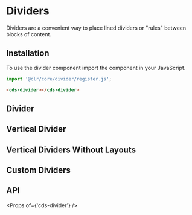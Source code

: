 
<Meta title="Components (Preview)/Divider/Getting Started" />

# Dividers

Dividers are a convenient way to place lined dividers or "rules" between blocks of content.

## Installation

To use the divider component import the component in your JavaScript.

```typescript
import '@clr/core/divider/register.js';
```

```html
<cds-divider></cds-divider>
```

## Divider

<Preview>
  <Story id="components-preview-divider-stories--horizontal" />
</Preview>

## Vertical Divider

<Preview>
  <Story id="components-preview-divider-stories--vertical" />
</Preview>

## Vertical Dividers Without Layouts

<Preview>
  <Story id="components-preview-divider-stories--vertical-fill" />
</Preview>

## Custom Dividers

<Preview>
  <Story id="components-preview-divider-stories--custom" />
</Preview>

## API

<Props of={'cds-divider'} />

